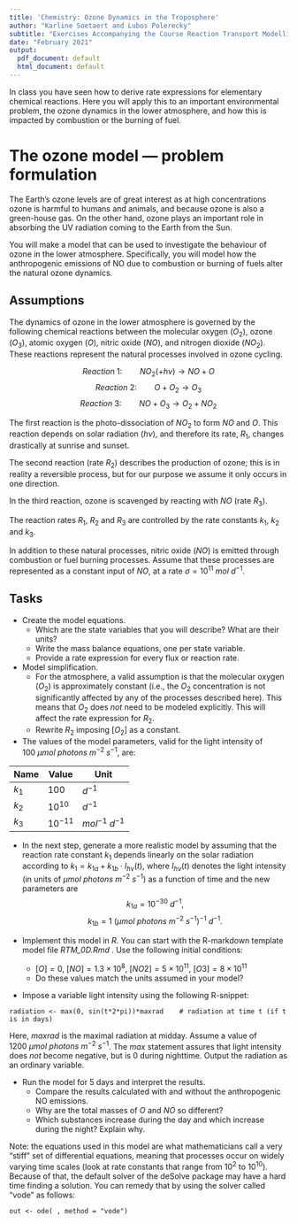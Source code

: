 ```yaml
---
title: 'Chemistry: Ozone Dynamics in the Troposphere'
author: "Karline Soetaert and Lubos Polerecky"
subtitle: "Exercises Accompanying the Course Reaction Transport Modelling in the Hydrosphere"
date: "February 2021"
output:
  pdf_document: default
  html_document: default
---
```


In class you have seen how to derive rate expressions for elementary chemical reactions. Here you will apply this to an important environmental problem, the ozone dynamics in the lower atmosphere, and how this is impacted by combustion or the burning of fuel. 

# The ozone model --- problem formulation

The Earth's ozone levels are of great interest as at high concentrations ozone is harmful to humans and animals, and because ozone is also a green-house gas. On the other hand, ozone plays an important role in absorbing the UV radiation coming to the Earth from the Sun.

You will make a model that can be used to investigate the behaviour of ozone in the lower atmosphere. Specifically, you will model how the anthropogenic emissions of NO due to combustion or burning of fuels alter the natural ozone dynamics.

## Assumptions

The dynamics of ozone in the lower atmosphere is governed by the following chemical reactions between the molecular oxygen ($O_2$), ozone ($O_3$), atomic oxygen ($O$), nitric oxide ($NO$), and nitrogen dioxide ($NO_2$). These reactions represent the natural processes involved in ozone cycling.

$$ Reaction~1: \qquad NO_2 (+ h\nu) \rightarrow NO+O $$
$$ Reaction~2: \qquad O+O_2 \rightarrow O_3 $$
$$ Reaction~3: \qquad NO+O_3 \rightarrow O_2 + NO_2 $$

The first reaction is the photo-dissociation of $NO_2$ to form $NO$ and $O$. This reaction depends on solar radiation ($h\nu$), and therefore its rate, $R_1$, changes drastically at sunrise and sunset. 

The second reaction (rate $R_2$) describes the production of ozone; this is in reality a reversible process, but for our purpose we assume it only occurs in one direction. 

In the third reaction, ozone is scavenged by reacting with $NO$ (rate $R_3$). 

The reaction rates $R_1$, $R_2$ and $R_3$ are controlled by the rate constants $k_1$, $k_2$ and $k_3$. 

In addition to these natural processes, nitric oxide ($NO$) is emitted through combustion or fuel burning processes. Assume that these processes are represented as a constant input of $NO$, at a rate $\sigma = 10^{11}~mol~d^{-1}$.

## Tasks

* Create the model equations. 
    - Which are the state variables that you will describe? What are their units?
    - Write the mass balance equations, one per state variable.
    - Provide a rate expression for every flux or reaction rate.

* Model simplification. 
    - For the atmosphere, a valid assumption is that the molecular oxygen ($O_2$) is approximately constant (i.e., the $O_2$ concentration is not significantly affected by any of the processes described here). This means that $O_2$ does *not* need to be modeled explicitly. This will affect the rate expression for $R_2$.
    - Rewrite $R_2$ imposing [$O_2$] as a constant. 

* The values of the model parameters, valid for the light intensity of $100~\mu mol~photons~m^{-2}~s^{-1}$, are:

| Name       | Value      |  Unit              |
| ---------- | ---------- | ------------------ |
| $k_1$      | $100$      | $d^{-1}$           |
| $k_2$      | $10^{10}$  | $d^{-1}$           |
| $k_3$      | $10^{-11}$ | $mol^{-1}~d^{-1}$  |

* In the next step, generate a more realistic model by assuming that the reaction rate constant $k_1$ depends linearly on the solar radiation according to
$k_1 = k_{1a}+k_{1b} \cdot I_{h\nu}(t)$, where $I_{h\nu}(t)$ denotes the light intensity (in units of $\mu mol~photons~m^{-2}~s^{-1}$) as a function of time and the new parameters are
$$k_{1a} = 10^{-30}~d^{-1},$$ 
$$k_{1b} = 1~(\mu mol~photons~m^{-2}~s^{-1})^{-1}~d^{-1}.$$

* Implement this model in *R*. You can start with the R-markdown template model file *RTM_0D.Rmd* \footnote{you can download this file from Rstudio: "File->new File->Rmarkdown..->from template->RTM_0D". Save this file under a different name, do not forget to change the heading of this file.}. 
Use the following initial conditions:
     - $[O] = 0$, $[NO] = 1.3\times 10^8$, $[NO2] = 5\times 10^{11}$, $[O3] = 8\times 10^{11}$
     - Do these values match the units assumed in your model?

* Impose a variable light intensity using the following R-snippet:
```{}
radiation <- max(0, sin(t*2*pi))*maxrad    # radiation at time t (if t is in days)
```
Here, *maxrad* is the maximal radiation at midday. Assume a value of $1200~\mu mol~photons~m^{-2}~s^{-1}$. The *max* statement assures that light intensity does *not* become negative, but is 0 during nighttime. Output the radiation as an ordinary variable.

* Run the model for 5 days and interpret the results. 
    - Compare the results calculated with and without the anthropogenic NO emissions.
    - Why are the total masses of $O$ and $NO$ so different? 
    - Which substances increase during the day and which increase during the night? Explain why.

Note: the equations used in this model are what mathematicians call a very "stiff" set of differential equations, meaning that processes occur on widely varying time scales (look at rate constants that range from $10^2$ to $10^{10}$). Because of that, the default solver of the deSolve package may have a hard time finding a solution. You can remedy that by using the solver called "vode" as follows:
```{}
out <- ode( , method = "vode")
```

  